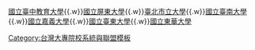 {{nowrap begin}}[[國立臺中教育大學]]{{.w}}[[國立屏東大學]]{{.w}}[[臺北市立大學]]{{.w}}[[國立臺南大學]]{{.w}}[[國立嘉義大學]]{{.w}}[[國立臺東大學]]{{.w}}[[國立東華大學]]{{nowrap end}}<noinclude>[[Category:台灣大專院校系統與聯盟模板]]</noinclude>